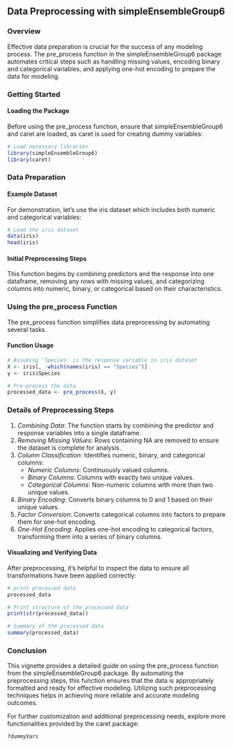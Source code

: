## Data Preprocessing with simpleEnsembleGroup6

### Overview

Effective data preparation is crucial for the success of any modeling process. The pre_process function in the simpleEnsembleGroup6 package automates critical steps such as handling missing values, encoding binary and categorical variables, and applying one-hot encoding to prepare the data for modeling.

### Getting Started

#### Loading the Package

Before using the pre_process function, ensure that simpleEnsembleGroup6 and caret are loaded, as caret is used for creating dummy variables:

```r
# Load necessary libraries
library(simpleEnsembleGroup6)
library(caret)
```

### Data Preparation

#### Example Dataset

For demonstration, let's use the iris dataset which includes both numeric and categorical variables:

```r
# Load the iris dataset
data(iris)
head(iris)
```

#### Initial Preprocessing Steps

This function begins by combining predictors and the response into one dataframe, removing any rows with missing values, and categorizing columns into numeric, binary, or categorical based on their characteristics.

### Using the pre_process Function

The pre_process function simplifies data preprocessing by automating several tasks.

#### Function Usage

```r
# Assuming 'Species' is the response variable in iris dataset
X <- iris[, -which(names(iris) == "Species")]
y <- iris$Species

# Pre-process the data
processed_data <- pre_process(X, y)
```

### Details of Preprocessing Steps

1.  *Combining Data*: The function starts by combining the predictor and response variables into a single dataframe.
2.  *Removing Missing Values*: Rows containing NA are removed to ensure the dataset is complete for analysis.
3.  *Column Classification*: Identifies numeric, binary, and categorical columns:
    -   *Numeric Columns*: Continuously valued columns.
    -   *Binary Columns*: Columns with exactly two unique values.
    -   *Categorical Columns*: Non-numeric columns with more than two unique values.
4.  *Binary Encoding*: Converts binary columns to 0 and 1 based on their unique values.
5.  *Factor Conversion*: Converts categorical columns into factors to prepare them for one-hot encoding.
6.  *One-Hot Encoding*: Applies one-hot encoding to categorical factors, transforming them into a series of binary columns.

#### Visualizing and Verifying Data

After preprocessing, it's helpful to inspect the data to ensure all transformations have been applied correctly:

```r
# print processed data
processed_data

# Print structure of the processed data
print(str(processed_data))

# Summary of the processed data
summary(processed_data)
```

### Conclusion

This vignette provides a detailed guide on using the pre_process function from the simpleEnsembleGroup6 package. By automating the preprocessing steps, this function ensures that the data is appropriately formatted and ready for effective modeling. Utilizing such preprocessing techniques helps in achieving more reliable and accurate modeling outcomes.

For further customization and additional preprocessing needs, explore more functionalities provided by the caret package:

```r
?dummyVars
```
